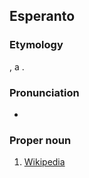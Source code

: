 ==Esperanto==

===Etymology===
{{blend|eo|vikio|t1=[[wiki]]|enciklopedio|t2=[[encyclopedia]]}}, a {{calque|eo|en|Wikipedia|nocap=1}}.

===Pronunciation===
* {{audio|LL-Q143 (epo)-Lepticed7-Vikipedio.wav|Audio|lang=eo}}
{{eo-IPA}}

===Proper noun===
{{eo-head}}

# [[Wikipedia]]